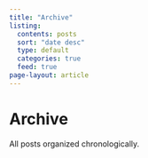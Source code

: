 ```yaml
---
title: "Archive"
listing:
  contents: posts
  sort: "date desc"
  type: default
  categories: true
  feed: true
page-layout: article
---
```


# Archive

All posts organized chronologically.